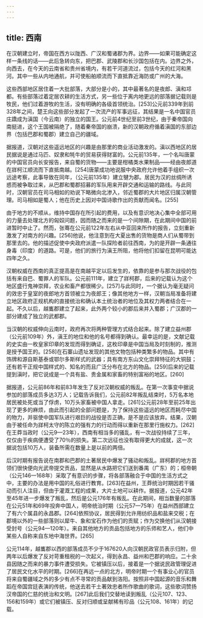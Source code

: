 ```yaml
---
---
---
```

title: 西南
---



在汉朝建立时，帝国在西方以陇西、广汉和蜀诸郡为界。边界——如果可能确定这样一条线的话——此后急转向东，把巴郡、武陵郡和长沙国包括在内。边界之外，向西去，在今天的云南省和贵州省境内，有若干河道流过，包括今天的红河和黑河。其中一些从内地通航，并可使船舶顺流而下直抵靠近海防或广州的大海。

这些西部地区居住着一大批部落，大部分是小的，其中最著名的是夜郎、滇和邛都。有些部落过着定居农耕的生活方式，另一些位于离内地更远的部落据记载则是牧民，他们过着游牧的生活，没有明确的各级首领统治。[253]公元前339年到前328年之间，楚王向这些部分发起了一次流产的军事远征，其结果是一名中国官员庄蹻成为滇国（今云南）的独立的国王。公元前4世纪至前3世纪，由于秦帝国向南挺进，这个王国被隔绝了，随着秦帝国的崩溃，新的汉朝政府循着滇国的东部边界（包括巴郡和蜀郡）建立自己的疆域。

据报道，汉朝对这些遥远地区的兴趣是由那里的商业活动激发的。滇以西地区的居民据说是通过马匹、奴隶和牦牛的贸易获得财富的。公元前135年，一个名叫唐蒙的中国官员向长安报告，来自蜀的货物——主要是柑橘类水果制品——经由夜郎道在牂柯江顺流而下直抵南越。[254]唐蒙成功地说服中央政府允许他着手组织一次远途考察，此事导致在同年，（公元前135年）建立犍为郡。居民为汉的丝绸所诱惑而被争取过来，从巴郡和蜀郡招募的军队用来开辟交通和运输的路线。与此同时，汉朝官员在司马相如的劝说下略微向北渗入，邻近蜀郡的大片地区归属汉朝管理。司马相如是蜀人；他在历史上因对中国诗歌作出的贡献而闻名。[255]

由于地方的不顺从，维持中国存在所引起的费用，以及有意识地决心集中全部可用的力量去处理北方的匈奴问题，因而随之而来的是一个间隙期，在此期间中国的前进暂时中止了。然而，张骞在公元前122年左右从中亚回来所作的报告，立刻重新激发了对南方的兴趣。[256]他说，他注意到在大夏出售的货物是商人们从蜀带到那里去的。他的描述促使中央政府派遣一队探险者前往西南，为的是开辟一条通往身毒（印度）的道路。可是，他们的旅行为滇王所阻，他将他们扣留在昆明可能达四年之久。

汉朝权威在西南的真正提高是在南越平定以后发生的，依靠的是参与那次战役的包括有来自巴、蜀罪人的军队。公元前111年，建立了牂柯郡，后来的记载认为这个地区盛行鬼神崇拜，农业和畜产都很稀少。[257]与此同时，一个据认为毫无疑问的效忠于皇室的夜郎地方首领被立为夜郎王；像其他地方一样，汉朝当局准备将建立地区政府正规机构的直接统治和确认本土统治者的地位及其权力两者结合在一起。不久以后，越巂郡建立了起来，此外两个较小的郡后来并入蜀郡；广汉郡的一部分建成了独立的武都郡。

当汉朝的权威伸向云南时，政府再次将两种管理方式结合起来。除了建立益州郡（公元前109年）外，滇王的地位和他的名号都得到确认。最幸运的是，文献记载的史实由一枚皇家印章的发现而得到确证，这枚印章是中国当局及时刻制的，推测是授予国王的。[258]在石寨山遗址发现的其他文物包括种类繁多的物品。其中有饰牌和源自斯基泰或鄂尔多斯样式的武器；具有南方东山文化崇拜特征的大铜鼓；还有若干正规中国样式的、知名的而且广泛分布在北方的物品。[259]后来的记载提到滇时，把它说成是一个具有盐、贵金属和家畜的特别富裕的地区。[260]

据报道，公元前86年和前83年发生了反对汉朝权威的叛乱。在第一次事变中据说参加的部落成员多达3万人；记载告诉我们，公元前82年叛乱结束时，5万名本地居民被处死或当了俘虏，10万头家畜被中国人拿走。[261]公元前28年至前25年出现了更多的麻烦，由此而引起的全部问题是，为了保持这些遥远的地区而耗尽中国的物力，并驱使中国军队进行艰巨的战役是否正确，是不是应该放弃。结果，汉朝由于被任命为牂柯太守的陈立的强有力的行动而得以重新在那里行施权力。[262]在王莽当政时（公元9—23年），西南有相当多的骚乱，有一次战役持续了三年，仅仅由于疾病便遭受了70％的损失。第二次远征也没有取得更大的成就，这一次据说包括10万人，装备所需在数量上是以前的两倍。

后汉时期有报告说在南郡和巴郡的土著居民中爆发了骚动和叛乱。牂柯郡的地方首领们很快便向光武帝提交贡品，显然是从水路把它们送到番禺（广东）的；桓帝朝（公元146—168年）采取了有意识的步骤，将各部落融合于中国的生活方式之中，主要的办法是用中国的礼俗进行教育。[263]在益州，王莽统治时期因若干骚动而引人注目，但由于灌溉工程的成果，大片土地可以耕作。据报道，公元42年至45年进一步爆发了叛乱，然后是公元176年有叛乱。在此期间，相当数量的部落在公元51年和69年投奔中国人，明帝统治时期（公元57—75年）在益州西部建立了有六个属县的永昌郡。[264]依照协议，居民得到允许用纺织品和盐来交税；在郡境以外的一些部落则以犀牛、象和宝石作为他们的贡赋；作为交换他们从汉朝接受封号（公元94—120年）。来自其他地方的贡品包括地方的乐师和艺人，他们中某些人自称来自东地中海世界。[265]

公元114年，越巂郡以西的部落成员不少于167620人向汉朝民政官员表示归附，但两年以后爆发了反对苛重租税的一次起义，得到永昌、益州和巴郡的响应。二十余县因随之而来的暴力事件遭受损失。它被镇压以后，接着是一个据说民政管理促进了居民文化水平的时期。[266]在再远一点的北方，明帝时期一个有事业心的官员将来自蜀疆域之外的多少有点不寻常的贡品献到洛阳。按照非中国起源的音乐和舞蹈在帝国宫廷表演的传统，他送去若干土著效忠者所作歌曲的歌词，这些歌词赞扬汉帝国的仁慈的统治和文明。[267]此后我们交替地读到叛乱（公元107、123、156和159年）或它们被镇压、反对归顺或呈献稀有珍品（公元108、161年）的记载。